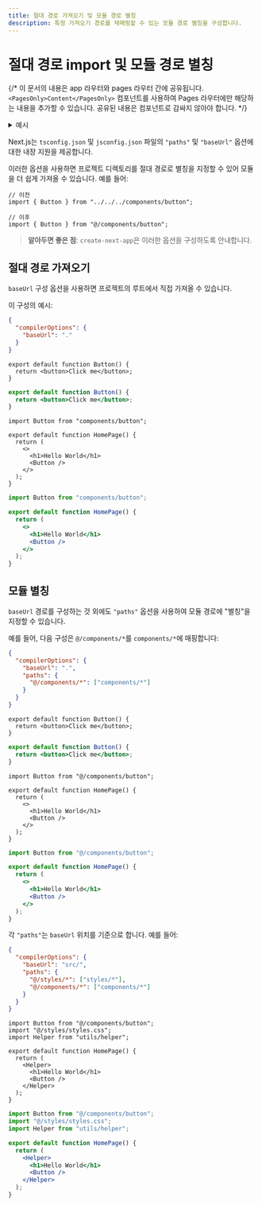 ```yaml
---
title: 절대 경로 가져오기 및 모듈 경로 별칭
description: 특정 가져오기 경로를 재매핑할 수 있는 모듈 경로 별칭을 구성합니다.
---
```


# 절대 경로 import 및 모듈 경로 별칭

{/* 이 문서의 내용은 app 라우터와 pages 라우터 간에 공유됩니다. `<PagesOnly>Content</PagesOnly>` 컴포넌트를 사용하여 Pages 라우터에만 해당하는 내용을 추가할 수 있습니다. 공유된 내용은 컴포넌트로 감싸지 않아야 합니다. */}

<details>
  <summary>예시</summary>

- [절대 경로 가져오기 및 별칭](https://github.com/vercel/next.js/tree/canary/examples/with-absolute-imports)

</details>

Next.js는 `tsconfig.json` 및 `jsconfig.json` 파일의 `"paths"` 및 `"baseUrl"` 옵션에 대한 내장 지원을 제공합니다.

이러한 옵션을 사용하면 프로젝트 디렉토리를 절대 경로로 별칭을 지정할 수 있어 모듈을 더 쉽게 가져올 수 있습니다. 예를 들어:

```tsx
// 이전
import { Button } from "../../../components/button";

// 이후
import { Button } from "@/components/button";
```

> **알아두면 좋은 점**: `create-next-app`은 이러한 옵션을 구성하도록 안내합니다.

## 절대 경로 가져오기

`baseUrl` 구성 옵션을 사용하면 프로젝트의 루트에서 직접 가져올 수 있습니다.

이 구성의 예시:

```json filename="tsconfig.json or jsconfig.json"
{
  "compilerOptions": {
    "baseUrl": "."
  }
}
```

```tsx filename="components/button.tsx" switcher
export default function Button() {
  return <button>Click me</button>;
}
```

```jsx filename="components/button.js" switcher
export default function Button() {
  return <button>Click me</button>;
}
```

```tsx filename="app/page.tsx" switcher
import Button from "components/button";

export default function HomePage() {
  return (
    <>
      <h1>Hello World</h1>
      <Button />
    </>
  );
}
```

```jsx filename="app/page.js" switcher
import Button from "components/button";

export default function HomePage() {
  return (
    <>
      <h1>Hello World</h1>
      <Button />
    </>
  );
}
```

## 모듈 별칭

`baseUrl` 경로를 구성하는 것 외에도 `"paths"` 옵션을 사용하여 모듈 경로에 "별칭"을 지정할 수 있습니다.

예를 들어, 다음 구성은 `@/components/*`를 `components/*`에 매핑합니다:

```json filename="tsconfig.json or jsconfig.json"
{
  "compilerOptions": {
    "baseUrl": ".",
    "paths": {
      "@/components/*": ["components/*"]
    }
  }
}
```

```tsx filename="components/button.tsx" switcher
export default function Button() {
  return <button>Click me</button>;
}
```

```jsx filename="components/button.js" switcher
export default function Button() {
  return <button>Click me</button>;
}
```

```tsx filename="app/page.tsx" switcher
import Button from "@/components/button";

export default function HomePage() {
  return (
    <>
      <h1>Hello World</h1>
      <Button />
    </>
  );
}
```

```jsx filename="app/page.js" switcher
import Button from "@/components/button";

export default function HomePage() {
  return (
    <>
      <h1>Hello World</h1>
      <Button />
    </>
  );
}
```

각 `"paths"`는 `baseUrl` 위치를 기준으로 합니다. 예를 들어:

```json filename="tsconfig.json or jsconfig.json"
{
  "compilerOptions": {
    "baseUrl": "src/",
    "paths": {
      "@/styles/*": ["styles/*"],
      "@/components/*": ["components/*"]
    }
  }
}
```

```tsx filename="app/page.tsx" switcher
import Button from "@/components/button";
import "@/styles/styles.css";
import Helper from "utils/helper";

export default function HomePage() {
  return (
    <Helper>
      <h1>Hello World</h1>
      <Button />
    </Helper>
  );
}
```

```jsx filename="app/page.js" switcher
import Button from "@/components/button";
import "@/styles/styles.css";
import Helper from "utils/helper";

export default function HomePage() {
  return (
    <Helper>
      <h1>Hello World</h1>
      <Button />
    </Helper>
  );
}
```
